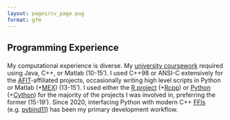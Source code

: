 ```yaml
---
layout: pages/cv_page.pug
format: gfm
---
```


:::: {#compute_experience .flex .flex-col .space-y-1 .border-sm .p-2 .mx-auto .w-full}
<h2 class="font-bold text-blue-400 text-2xl">

Programming Experience

</h2>

::: {.prose-md .text-justify .leading-5}
My computational experience is diverse. My [university coursework](#education) required using Java, C++, or Matlab (10-15'). I used C++98 or ANSI-C extensively for the [AFIT](#education)-affiliated projects, occasionally writing high level scripts in Python or Matlab (+[MEX](https://www.mathworks.com/help/matlab/cpp-mex-file-applications.html)) (13-15'). I used either the [R project](https://www.r-project.org/) (+[Rcpp](https://cran.r-project.org/web/packages/Rcpp/index.html)) or [Python](https://www.python.org/) (+[Cython](https://cython.org/)) for the majority of the projects I was involved in, preferring the former (15-19'). Since 2020, interfacing Python with modern C++ [FFIs](https://en.wikipedia.org/wiki/Foreign_function_interface) (e.g. [pybind11](https://pybind11.readthedocs.io/en/stable/index.html)) has been my primary development workflow.
:::
::::

<!-- ```{python}
#| echo: true
#| output-location: column
import numpy as np
from bokeh.plotting import figure, show
X = np.random.uniform(size=(1500,2))
p = figure(width=350, height=350)
p.scatter(*X.T)
show(p)

``` -->
